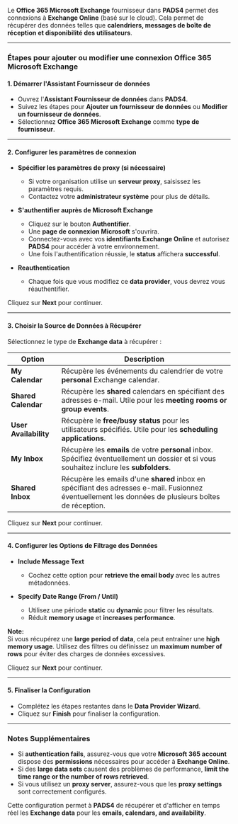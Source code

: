 Le **Office 365 Microsoft Exchange** fournisseur dans **PADS4** permet des connexions à **Exchange Online** (basé sur le cloud). Cela permet de récupérer des données telles que **calendriers, messages de boîte de réception et disponibilité des utilisateurs**.

***

### **Étapes pour ajouter ou modifier une connexion Office 365 Microsoft Exchange**

#### **1. Démarrer l'Assistant Fournisseur de données**

* Ouvrez l'**Assistant Fournisseur de données** dans **PADS4**.
* Suivez les étapes pour **Ajouter un fournisseur de données** ou **Modifier un fournisseur de données**.
* Sélectionnez **Office 365 Microsoft Exchange** comme **type de fournisseur**.

***

#### **2. Configurer les paramètres de connexion**

* **Spécifier les paramètres de proxy (si nécessaire)**
  * Si votre organisation utilise un **serveur proxy**, saisissez les paramètres requis.
  * Contactez votre **administrateur système** pour plus de détails.

* **S'authentifier auprès de Microsoft Exchange**
  * Cliquez sur le bouton **Authentifier**.
  * Une **page de connexion Microsoft** s'ouvrira.
  * Connectez-vous avec vos **identifiants Exchange Online** et autorisez **PADS4** pour accéder à votre environnement.
  * Une fois l'authentification réussie, le **status** affichera **successful**.

* **Reauthentication**
  * Chaque fois que vous modifiez ce **data provider**, vous devrez vous réauthentifier.

Cliquez sur **Next** pour continuer.

***

#### **3. Choisir la Source de Données à Récupérer**

Sélectionnez le type de **Exchange data** à récupérer :

| **Option**            | **Description**                                                                                                                                      |
| --------------------- | ---------------------------------------------------------------------------------------------------------------------------------------------------- |
| **My Calendar**       | Récupère les événements du calendrier de votre **personal** Exchange calendar.                                                                       |
| **Shared Calendar**   | Récupère les **shared** calendars en spécifiant des adresses e-mail. Utile pour les **meeting rooms or group events**.                               |
| **User Availability** | Récupère le **free/busy status** pour les utilisateurs spécifiés. Utile pour les **scheduling applications**.                                        |
| **My Inbox**          | Récupère les **emails** de votre **personal** inbox. Spécifiez éventuellement un dossier et si vous souhaitez inclure les **subfolders**.            |
| **Shared Inbox**      | Récupère les emails d'une **shared** inbox en spécifiant des adresses e-mail. Fusionnez éventuellement les données de plusieurs boîtes de réception. |

Cliquez sur **Next** pour continuer.

***

#### **4. Configurer les Options de Filtrage des Données**

* **Include Message Text**
  * Cochez cette option pour **retrieve the email body** avec les autres métadonnées.

* **Specify Date Range (From / Until)**
  * Utilisez une période **static** ou **dynamic** pour filtrer les résultats.
  * Réduit **memory usage** et **increases performance**.

**Note:**\
Si vous récupérez une **large period of data**, cela peut entraîner une **high memory usage**. Utilisez des filtres ou définissez un **maximum number of rows** pour éviter des charges de données excessives.

Cliquez sur **Next** pour continuer.

***

#### **5. Finaliser la Configuration**

* Complétez les étapes restantes dans le **Data Provider Wizard**.
* Cliquez sur **Finish** pour finaliser la configuration.

***

### **Notes Supplémentaires**

* Si **authentication fails**, assurez-vous que votre **Microsoft 365 account** dispose des **permissions** nécessaires pour accéder à **Exchange Online**.
* Si des **large data sets** causent des problèmes de performance, **limit the time range or the number of rows retrieved**.
* Si vous utilisez un **proxy server**, assurez-vous que les **proxy settings** sont correctement configurés.

Cette configuration permet à **PADS4** de récupérer et d'afficher en temps réel les **Exchange data** pour les **emails, calendars, and availability**.

